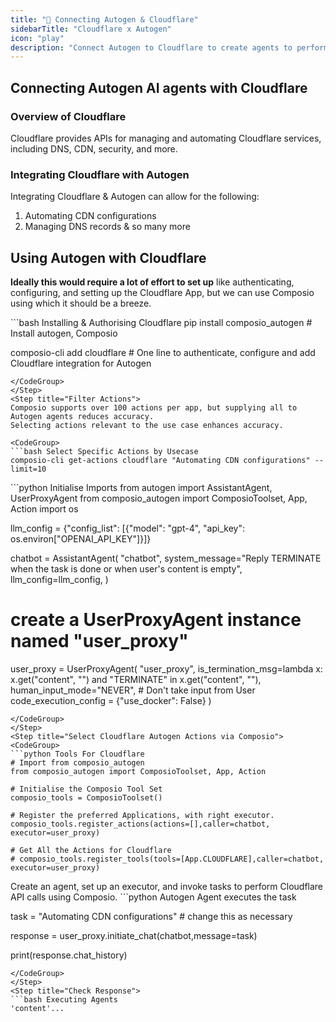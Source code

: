 ```yaml
---
title: "🚀 Connecting Autogen & Cloudflare"
sidebarTitle: "Cloudflare x Autogen"
icon: "play"
description: "Connect Autogen to Cloudflare to create agents to perform tasks using natural language"
---
```


## Connecting Autogen AI agents with Cloudflare

### Overview of Cloudflare

Cloudflare provides APIs for managing and automating Cloudflare services, including DNS, CDN, security, and more.

### Integrating Cloudflare with Autogen

Integrating Cloudflare & Autogen can allow for the following:

1. Automating CDN configurations
2. Managing DNS records
& so many more

## Using Autogen with Cloudflare

<Steps>
<Step title="Setting Up the Environment">

**Ideally this would require a lot of effort to set up** like authenticating, configuring, and setting up the Cloudflare App, but we can use Composio using which it should be a breeze.

<CodeGroup>
```bash Installing & Authorising Cloudflare
pip install composio_autogen # Install autogen, Composio 

composio-cli add cloudflare # One line to authenticate, configure and add Cloudflare integration for Autogen
```
</CodeGroup>
</Step>
<Step title="Filter Actions">
Composio supports over 100 actions per app, but supplying all to Autogen agents reduces accuracy.
Selecting actions relevant to the use case enhances accuracy.

<CodeGroup>
```bash Select Specific Actions by Usecase
composio-cli get-actions cloudflare "Automating CDN configurations" --limit=10
```
</CodeGroup>

</Step>
<Step title="Import Base Packages">

<CodeGroup>
```python Initialise Imports
from autogen import AssistantAgent, UserProxyAgent
from composio_autogen import ComposioToolset, App, Action
import os

llm_config = {"config_list": [{"model": "gpt-4", "api_key": os.environ["OPENAI_API_KEY"]}]}

chatbot = AssistantAgent(
    "chatbot",
    system_message="Reply TERMINATE when the task is done or when user's content is empty",
    llm_config=llm_config,
)

# create a UserProxyAgent instance named "user_proxy"
user_proxy = UserProxyAgent(
    "user_proxy",
    is_termination_msg=lambda x: x.get("content", "") and "TERMINATE" in x.get("content", ""),
    human_input_mode="NEVER", # Don't take input from User
    code_execution_config = {"use_docker": False}
)
```
</CodeGroup>
</Step>
<Step title="Select Cloudflare Autogen Actions via Composio">
<CodeGroup>
```python Tools For Cloudflare
# Import from composio_autogen
from composio_autogen import ComposioToolset, App, Action

# Initialise the Composio Tool Set
composio_tools = ComposioToolset()

# Register the preferred Applications, with right executor. 
composio_tools.register_actions(actions=[],caller=chatbot, executor=user_proxy)

# Get All the Actions for Cloudflare
# composio_tools.register_tools(tools=[App.CLOUDFLARE],caller=chatbot, executor=user_proxy) 
```
</CodeGroup>
</Step>
<Step title="Execute the Agent">
Create an agent, set up an executor, and invoke tasks to perform Cloudflare API calls using Composio. 
<CodeGroup>
```python Autogen Agent executes the task

task = "Automating CDN configurations" # change this as necessary

response = user_proxy.initiate_chat(chatbot,message=task)

print(response.chat_history)
```
</CodeGroup>
</Step>
<Step title="Check Response">
```bash Executing Agents
'content'...
```
</Step>
</Steps>
